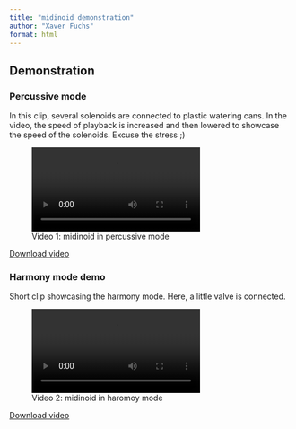 ```yaml
---
title: "midinoid demonstration"
author: "Xaver Fuchs"
format: html
---
```


## Demonstration

### Percussive mode
In this clip, several solenoids are connected to plastic watering cans. In the video, the speed of playback is increased and then lowered to showcase the speed of the solenoids. Excuse the stress ;)

![Video 1: midinoid in percussive mode](vid/percussivemode.webm)

[Download video](https://raw.githubusercontent.com/xaverfuchs/midinoid/main/media/vid/percussivemode.mp4)

### Harmony mode demo
Short clip showcasing the harmony mode. Here, a little valve is connected.

![Video 2: midinoid in haromoy mode](vid/harmonymode.webm)

[Download video](https://raw.githubusercontent.com/xaverfuchs/midinoid/main/media/vid/harmonymode.mp4)

